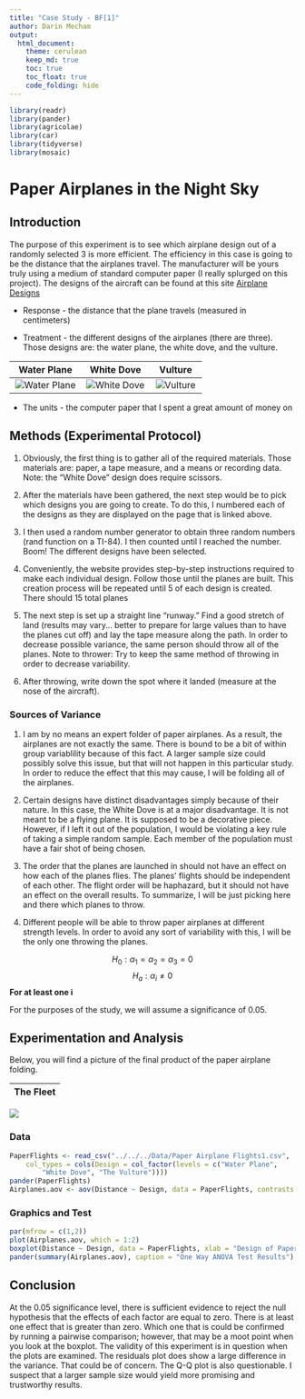 ```yaml
---
title: "Case Study - BF[1]"
author: Darin Mecham
output: 
  html_document:
    theme: cerulean
    keep_md: true
    toc: true
    toc_float: true
    code_folding: hide
---
```


```r

library(readr)
library(pander)
library(agricolae)
library(car)
library(tidyverse)
library(mosaic) 

```


# Paper Airplanes in the Night Sky
## Introduction 
The purpose of this experiment is to see which airplane design out of a randomly selected 3 is more efficient. The efficiency in this case is going to be the distance that the airplanes travel. The manufacturer will be yours truly using a medium of standard computer paper (I really splurged on this project). The designs of the aircraft can be found at this site [Airplane Designs](https://www.foldnfly.com/#/1-1-1-1-1-1-1-1-2) 

* Response - the distance that the plane travels (measured in centimeters)

* Treatment - the different designs of the airplanes (there are three). Those designs are: the water plane, the white dove, and the vulture. 

| Water Plane | White Dove | Vulture | 
|:-------------:|:------------:|:---------:|
| ![Water Plane](../../../Images/Water_Plane.jpg) | ![White Dove](../../../Images/White_Dove.jpg) | ![Vulture](../../../Images/Vulture.jpg) | 

* The units - the computer paper that I spent a great amount of money on 

## Methods (Experimental Protocol)

1. Obviously, the first thing is to gather all of the required materials. Those materials are: paper, a tape measure, and a means or recording data. Note: the "White Dove" design does require scissors.

2. After the materials have been gathered, the next step would be to pick which designs you are going to create. To do this, I numbered each of the designs as they are displayed on the page that is linked above. 

3. I then used a random number generator to obtain three random numbers (rand function on a TI-84). I then counted until I reached the number. Boom! The different designs have been selected.

4. Conveniently, the website provides step-by-step instructions required to make each individual design. Follow those until the planes are built. This creation process will be repeated until 5 of each design is created. There should 15 total planes

5. The next step is set up a straight line "runway." Find a good stretch of land (results may vary... better to prepare for large values than to have the planes cut off) and lay the tape measure along the path. In order to decrease possible variance, the same person should throw all of the planes. Note to thrower: Try to keep the same method of throwing in order to decrease variability. 

6. After throwing, write down the spot where it landed (measure at the nose of the aircraft). 



### Sources of Variance

1. I am by no means an expert folder of paper airplanes. As a result, the airplanes are not exactly the same. There is bound to be a bit of within group variablility because of this fact. A larger sample size could possibly solve this issue, but that will not happen in this particular study. In order to reduce the effect that this may cause, I will be folding all of the airplanes.  

2. Certain designs have distinct disadvantages simply because of their nature. In this case, the White Dove is at a major disadvantage. It is not meant to be a flying plane. It is supposed to be a decorative piece. However, if I left it out of the population, I would be violating a key rule of taking a simple random sample. Each member of the population must have a fair shot of being chosen. 

3. The order that the planes are launched in should not have an effect on how each of the planes flies. The planes' flights should be independent of each other. The flight order will be haphazard, but it should not have an effect on the overall results. To summarize, I will be just picking here and there which planes to throw.

4. Different people will be able to throw paper airplanes at different strength levels. In order to avoid any sort of variability with this, I will be the only one throwing the planes.

$$
H_0: \alpha_1 = \alpha_2 = \alpha_3 = 0
$$
$$
H_a: \alpha_i \neq 0
$$
**For at least one i**

For the purposes of the study, we will assume a significance of 0.05.

## Experimentation and Analysis

Below, you will find a picture of the final product of the paper airplane folding. 


| The Fleet |
|:---------:|
![ ](../../../Images/IMG_3475.JPG)

### Data

```r
PaperFlights <- read_csv("../../../Data/Paper Airplane Flights1.csv", 
    col_types = cols(Design = col_factor(levels = c("Water Plane", 
        "White Dove", "The Vulture"))))
pander(PaperFlights)
Airplanes.aov <- aov(Distance ~ Design, data = PaperFlights, contrasts = list(Design = contr.sum))
```

### Graphics and Test

```r
par(mfrow = c(1,2))
plot(Airplanes.aov, which = 1:2)
boxplot(Distance ~ Design, data = PaperFlights, xlab = "Design of Paper Airplanes", ylab = "Distance Flown (in cm)", main = "Boxplot of Paper Airplane Flights")
pander(summary(Airplanes.aov), caption = "One Way ANOVA Test Results")
```

## Conclusion

At the 0.05 significance level, there is sufficient evidence to reject the null hypothesis that the effects of each factor are equal to zero. There is at least one effect that is greater than zero. Which one that is could be confirmed by running a pairwise comparison; however, that may be a moot point when you look at the boxplot. The validity of this experiment is in question when the plots are examined. The residuals plot does show a large difference in the variance. That could be of concern. The Q-Q plot is also questionable. I suspect that a larger sample size would yield more promising and trustworthy results.   